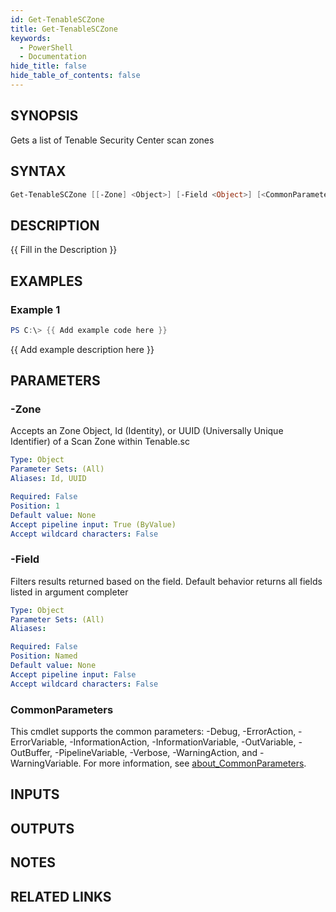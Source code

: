 ```yaml
---
id: Get-TenableSCZone
title: Get-TenableSCZone
keywords:
  - PowerShell
  - Documentation
hide_title: false
hide_table_of_contents: false
---
```


## SYNOPSIS

Gets a list of Tenable Security Center scan zones

## SYNTAX

```powershell
Get-TenableSCZone [[-Zone] <Object>] [-Field <Object>] [<CommonParameters>]
```

## DESCRIPTION

{{ Fill in the Description }}

## EXAMPLES

### Example 1

```powershell
PS C:\> {{ Add example code here }}
```

{{ Add example description here }}

## PARAMETERS

### -Zone

Accepts an Zone Object, Id (Identity), or UUID (Universally Unique Identifier) of a Scan Zone within Tenable.sc

```yaml
Type: Object
Parameter Sets: (All)
Aliases: Id, UUID

Required: False
Position: 1
Default value: None
Accept pipeline input: True (ByValue)
Accept wildcard characters: False
```

### -Field

Filters results returned based on the field.
Default behavior returns all fields listed in argument completer

```yaml
Type: Object
Parameter Sets: (All)
Aliases:

Required: False
Position: Named
Default value: None
Accept pipeline input: False
Accept wildcard characters: False
```

### CommonParameters

This cmdlet supports the common parameters: -Debug, -ErrorAction, -ErrorVariable, -InformationAction, -InformationVariable, -OutVariable, -OutBuffer, -PipelineVariable, -Verbose, -WarningAction, and -WarningVariable. For more information, see [about_CommonParameters](http://go.microsoft.com/fwlink/?LinkID=113216).

## INPUTS

## OUTPUTS

## NOTES

## RELATED LINKS
